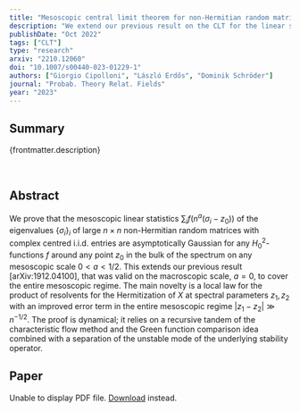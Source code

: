 ```yaml
---
title: "Mesoscopic central limit theorem for non-Hermitian random matrices"
description: "We extend our previous result on the CLT for the linear statistics of IID random matrices to the entire mesoscopic regime."
publishDate: "Oct 2022"
tags: ["CLT"]
type: "research"
arxiv: "2210.12060"
doi: "10.1007/s00440-023-01229-1"
authors: ["Giorgio Cipolloni", "László Erdős", "Dominik Schröder"]
journal: "Probab. Theory Relat. Fields"
year: "2023"
---
```



## Summary

{frontmatter.description}

<br />

## Abstract

We prove that the mesoscopic linear statistics $\sum_i f(n^a(\sigma_i-z_0))$ of the eigenvalues $\{\sigma_i\}_i$ of large $n\times n$ non-Hermitian random matrices with complex centred i.i.d. entries are asymptotically Gaussian for any $H^{2}_0$-functions $f$ around any point $z_0$ in the bulk of the spectrum on any mesoscopic scale $0<a<1/2$. This extends our previous result [arXiv:1912.04100], that was valid on the macroscopic scale, $a=0$, to cover the entire mesoscopic regime. The main novelty is a local law for the product of resolvents for the Hermitization of $X$ at spectral parameters $z_1, z_2$ with an improved error term in the entire mesoscopic regime $|z_1-z_2|\gg n^{-1/2}$. The proof is dynamical; it relies on a recursive tandem of the characteristic flow method and the Green function comparison idea combined with a separation of the unstable mode of the underlying stability operator.

## Paper

<object data={paper} type="application/pdf" width="100%" height="800px">
	<p>
		Unable to display PDF file.
		<a href={`https://arxiv.com/pdf/${frontmatter.arxiv}.pdf`}>Download</a>
		instead.
	</p>
</object>

